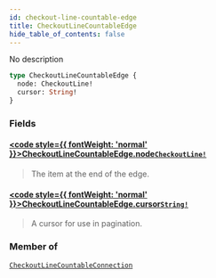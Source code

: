 ```yaml
---
id: checkout-line-countable-edge
title: CheckoutLineCountableEdge
hide_table_of_contents: false
---
```








No description

```graphql
type CheckoutLineCountableEdge {
  node: CheckoutLine!
  cursor: String!
}
```


### Fields

#### [<code style={{ fontWeight: 'normal' }}>CheckoutLineCountableEdge.<b>node</b></code>](#)<Bullet />[`CheckoutLine!`](../../../developer/api-reference/objects/checkout-line) <Badge class="secondary" text="non-null"/> <Badge class="secondary" text="object"/>
> The item at the end of the edge.
> 

#### [<code style={{ fontWeight: 'normal' }}>CheckoutLineCountableEdge.<b>cursor</b></code>](#)<Bullet />[`String!`](../../../developer/api-reference/scalars/string) <Badge class="secondary" text="non-null"/> <Badge class="secondary" text="scalar"/>
> A cursor for use in pagination.
> 



### Member of

[`CheckoutLineCountableConnection`](../../../developer/api-reference/objects/checkout-line-countable-connection)  <Badge class="secondary" text="object"/>




